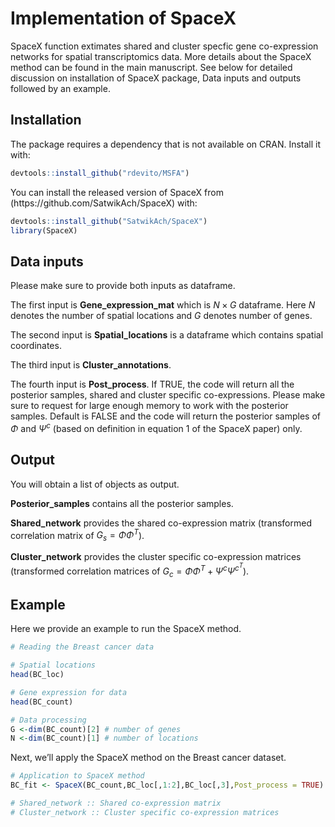 # Implementation of SpaceX {#ImplementSpaceX}

SpaceX function extimates shared and cluster specfic gene co-expression networks for spatial transcriptomics data. More details about the SpaceX method can be found in the main manuscript. See below for detailed discussion on installation of SpaceX package, Data inputs and outputs followed by an example.  


## Installation 
The package requires a dependency that is not available on CRAN. Install it with:
```r
devtools::install_github("rdevito/MSFA")
```
You can install the released version of SpaceX from (https://github.com/SatwikAch/SpaceX) with:
```r
devtools::install_github("SatwikAch/SpaceX")
library(SpaceX)
```

## Data inputs
Please make sure to provide both inputs as dataframe. 

The first input is **Gene_expression_mat** which is $N \times G$ dataframe. Here $N$ denotes the number of spatial locations and $G$ denotes number of genes. 

The second input is **Spatial_locations** is a dataframe which contains spatial coordinates.

The third input is **Cluster_annotations**.

The fourth input is **Post_process**. If TRUE, the code will return all the posterior samples, shared and cluster specific co-expressions. Please make sure to request for large enough memory to work with the posterior samples. Default is FALSE and the code will return the posterior samples of $\Phi$ and $\Psi^c$ (based on definition in equation 1 of the SpaceX paper) only.

## Output
You will obtain a list of objects as output.

**Posterior_samples**	contains all the posterior samples.

**Shared_network** provides the shared co-expression matrix (transformed correlation matrix of $G_{s} = \Phi \Phi^{T}$).

**Cluster_network** provides the cluster specific co-expression matrices (transformed correlation matrices of $G_{c} = \Phi \Phi^{T} + \Psi^{c} {\Psi^{c^{T}}}$).


## Example
Here we provide an example to run the SpaceX method. 
```r
# Reading the Breast cancer data

# Spatial locations
head(BC_loc)

# Gene expression for data
head(BC_count) 

# Data processing
G <-dim(BC_count)[2] # number of genes
N <-dim(BC_count)[1] # number of locations
```

Next, we'll apply the SpaceX method on the Breast cancer dataset.

```r
# Application to SpaceX method
BC_fit <- SpaceX(BC_count,BC_loc[,1:2],BC_loc[,3],Post_process = TRUE)

# Shared_network :: Shared co-expression matrix
# Cluster_network :: Cluster specific co-expression matrices
```
